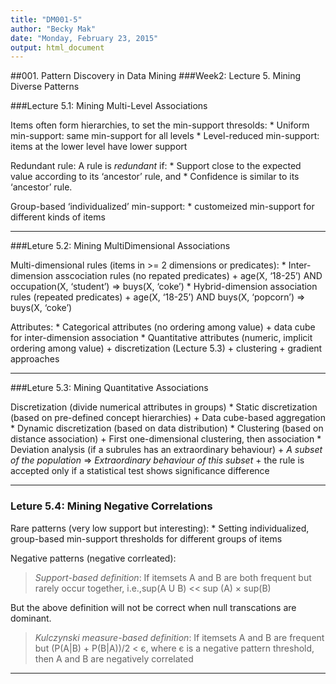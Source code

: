 ```yaml
---
title: "DM001-5"
author: "Becky Mak"
date: "Monday, February 23, 2015"
output: html_document
---
```

##001. Pattern Discovery in Data Mining
###Week2: Lecture 5. Mining Diverse Patterns

###Lecture 5.1: Mining Multi-Level Associations

Items often form hierarchies, to set the min-support thresolds:
* Uniform min-support: same min-support for all levels
* Level-reduced min-support: items at the lower level have lower support

Redundant rule: A rule is *redundant* if:
 * Support close to the expected value according to its 'ancestor' rule, and
 * Confidence is similar to its 'ancestor' rule.

Group-based 'individualized' min-support:
 * customeized min-support for different kinds of items
 
 ---
 
###Leture 5.2: Mining MultiDimensional Associations
 
Multi-dimensional rules (items in >= 2 dimensions or predicates):
 * Inter-dimension asscociation rules (no repated predicates)
   + age(X, '18-25') AND occupation(X, 'student') => buys(X, 'coke')
 * Hybrid-dimension association rules (repeated predicates)
   + age(X, '18-25') AND buys(X, 'popcorn')       => buys(X, 'coke')

Attributes:
 * Categorical attributes (no ordering among value)
   + data cube for inter-dimension association
 * Quantitative attributes (numeric, implicit ordering among value)
   + discretization (Lecture 5.3)
   + clustering
   + gradient approaches 

---

###Leture 5.3:  Mining Quantitative Associations

Discretization (divide numerical attributes in groups)
 * Static discretization (based on pre-defined concept hierarchies)
   + Data cube-based aggregation
 * Dynamic discretization (based on data distribution)
 * Clustering (based on distance association)
   + First one-dimensional clustering, then association
 * Deviation analysis (if a subrules has an extraordinary behaviour)
   + *A subset of the population* => *Extraordinary behaviour of this subset*
   + the rule is accepted only if a statistical test shows significance difference

---

### Leture 5.4: Mining Negative Correlations
Rare patterns (very low support but interesting):
 * Setting individualized, group-based min-support thresholds for different groups of items

Negative patterns (negative corrleated):

> *Support-based definition*: 
> If itemsets A and B are both frequent but rarely occur together, 
> i.e.,sup(A U B) << sup (A) × sup(B)

But the above definition will not be correct when null transcations are dominant.

> *Kulczynski measure-based definition*: 
> If itemsets A and B are frequent but 
> (P(A|B) + P(B|A))/2 < є, where є is a negative pattern threshold, 
> then A and B are negatively correlated

---
